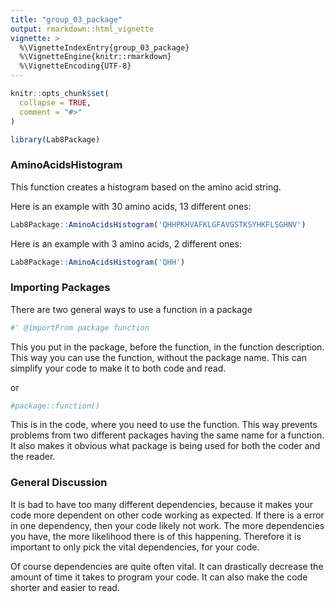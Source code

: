 ```yaml
---
title: "group_03_package"
output: rmarkdown::html_vignette
vignette: >
  %\VignetteIndexEntry{group_03_package}
  %\VignetteEngine{knitr::rmarkdown}
  %\VignetteEncoding{UTF-8}
---
```


```r
knitr::opts_chunk$set(
  collapse = TRUE,
  comment = "#>"
)
```

```r
library(Lab8Package)
```

### AminoAcidsHistogram

This function creates a histogram based on the amino acid string.

Here is an example with 30 amino acids, 13 different ones:

```r
Lab8Package::AminoAcidsHistogram('QHHPKHVAFKLGFAVGSTKSYHKFLSGHNV')
```

Here is an example with 3 amino acids, 2 different ones:

```r
Lab8Package::AminoAcidsHistogram('QHH')
```

### Importing Packages

There are two general ways to use a function in a package

```r
#' @importFrom package function
```

This you put in the package, before the function, in the function description. This way you can use the function, without the package name. This can simplify your code to make it to both code and read.

or

```r
#package::function()
```

This is in the code, where you need to use the function. This way prevents problems from two different packages having the same name for a function. It also makes it obvious what package is being used for both the coder and the reader.

### General Discussion

It is bad to have too many different dependencies, because it makes your code more dependent on other code working as expected. If there is a error in one dependency, then your code likely not work. The more dependencies you have, the more likelihood there is of this happening. Therefore it is important to only pick the vital dependencies, for your code.

Of course dependencies are quite often vital. It can drastically decrease the amount of time it takes to program your code. It can also make the code shorter and easier to read.
